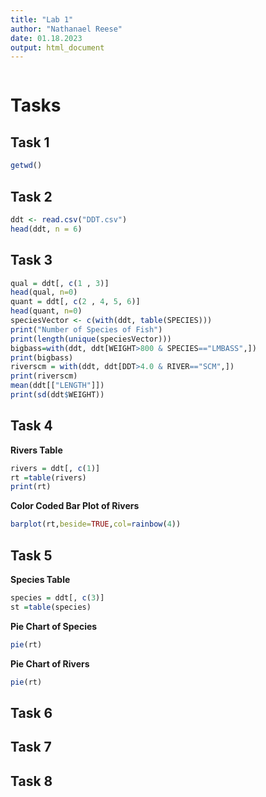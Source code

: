```yaml
---
title: "Lab 1"
author: "Nathanael Reese"
date: 01.18.2023
output: html_document
---
```


```r
```

# Tasks

## Task 1

``` r
getwd()
```

## Task 2

``` r
ddt <- read.csv("DDT.csv")
head(ddt, n = 6) 
```

## Task 3

 ``` r
qual = ddt[, c(1 , 3)]
head(qual, n=0)
quant = ddt[, c(2 , 4, 5, 6)]
head(quant, n=0)
speciesVector <- c(with(ddt, table(SPECIES)))
print("Number of Species of Fish")
print(length(unique(speciesVector)))
bigbass=with(ddt, ddt[WEIGHT>800 & SPECIES=="LMBASS",])
print(bigbass)
riverscm = with(ddt, ddt[DDT>4.0 & RIVER=="SCM",])
print(riverscm)
mean(ddt[["LENGTH"]])
print(sd(ddt$WEIGHT))

 ```

## Task 4

**Rivers Table**
```r
rivers = ddt[, c(1)]
rt =table(rivers)
print(rt)
```
**Color Coded Bar Plot of Rivers**
```r
barplot(rt,beside=TRUE,col=rainbow(4))
```

## Task 5
**Species Table**
```r
species = ddt[, c(3)]
st =table(species)
```
**Pie Chart of Species**
```r
pie(rt)
```

**Pie Chart of Rivers**
```r
pie(rt)
```

## Task 6



## Task 7

## Task 8